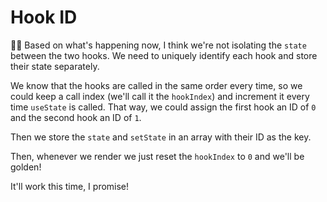 # Hook ID

<EpicVideo url="https://www.epicreact.dev/tutorials/build-react-hooks/all-usestate-hooks-are-overwriting-the-same-state" />

👨‍💼 Based on what's happening now, I think we're not isolating the `state`
between the two hooks. We need to uniquely identify each hook and store their
state separately.

We know that the hooks are called in the same order every time, so we could keep
a call index (we'll call it the `hookIndex`) and increment it every time
`useState` is called. That way, we could assign the first hook an ID of `0` and
the second hook an ID of `1`.

Then we store the `state` and `setState` in an array with their ID as the
key.

Then, whenever we render we just reset the `hookIndex` to `0` and we'll be
golden!

<callout-success>It'll work this time, I promise!</callout-success>
